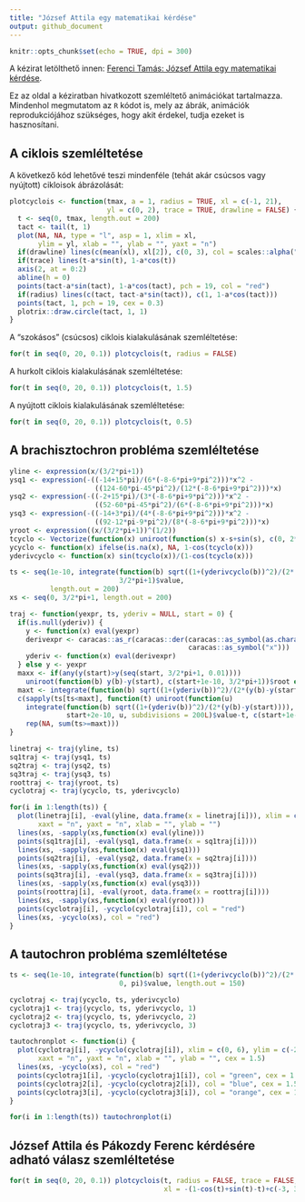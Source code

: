 ```yaml
---
title: "József Attila egy matematikai kérdése"
output: github_document
---
```


```r
knitr::opts_chunk$set(echo = TRUE, dpi = 300)
```

A kézirat letölthető innen: [Ferenci Tamás: József Attila egy matematikai kérdése](FerenciTamas_JozsefAttilaEgyMatematikaiKerdese.pdf).

Ez az oldal a kéziratban hivatkozott szemléltető animációkat tartalmazza. Mindenhol megmutatom az `R` kódot is, mely az ábrák, animációk reprodukciójához szükséges, hogy akit érdekel, tudja ezeket is hasznosítani.

## A ciklois szemléltetése

A következő kód lehetővé teszi mindenféle (tehát akár csúcsos vagy nyújtott) cikloisok ábrázolását:

```r
plotcyclois <- function(tmax, a = 1, radius = TRUE, xl = c(-1, 21),
                        yl = c(0, 2), trace = TRUE, drawline = FALSE) {
  t <- seq(0, tmax, length.out = 200)
  tact <- tail(t, 1)
  plot(NA, NA, type = "l", asp = 1, xlim = xl,
       ylim = yl, xlab = "", ylab = "", yaxt = "n")
  if(drawline) lines(c(mean(xl), xl[2]), c(0, 3), col = scales::alpha("red", 0.2))
  if(trace) lines(t-a*sin(t), 1-a*cos(t))
  axis(2, at = 0:2)
  abline(h = 0)
  points(tact-a*sin(tact), 1-a*cos(tact), pch = 19, col = "red")
  if(radius) lines(c(tact, tact-a*sin(tact)), c(1, 1-a*cos(tact)))
  points(tact, 1, pch = 19, cex = 0.3)
  plotrix::draw.circle(tact, 1, 1)
}
```

A "szokásos" (csúcsos) ciklois kialakulásának szemléltetése:

```r
for(t in seq(0, 20, 0.1)) plotcyclois(t, radius = FALSE)
```

A hurkolt ciklois kialakulásának szemléltetése:

```r
for(t in seq(0, 20, 0.1)) plotcyclois(t, 1.5)
```

A nyújtott ciklois kialakulásának szemléltetése:

```r
for(t in seq(0, 20, 0.1)) plotcyclois(t, 0.5)
```

## A brachisztochron probléma szemléltetése

```r
yline <- expression(x/(3/2*pi+1))
ysq1 <- expression(-((-14+15*pi)/(6*(-8-6*pi+9*pi^2)))*x^2 -
                     ((124-60*pi-45*pi^2)/(12*(-8-6*pi+9*pi^2)))*x)
ysq2 <- expression(-((-2+15*pi)/(3*(-8-6*pi+9*pi^2)))*x^2 -
                     ((52-60*pi-45*pi^2)/(6*(-8-6*pi+9*pi^2)))*x)
ysq3 <- expression(-((-14+3*pi)/(4*(-8-6*pi+9*pi^2)))*x^2 -
                     ((92-12*pi-9*pi^2)/(8*(-8-6*pi+9*pi^2)))*x)
yroot <- expression((x/(3/2*pi+1))^(1/2))
tcyclo <- Vectorize(function(x) uniroot(function(s) x-s+sin(s), c(0, 2*pi))$root)
ycyclo <- function(x) ifelse(is.na(x), NA, 1-cos(tcyclo(x)))
yderivcyclo <- function(x) sin(tcyclo(x))/(1-cos(tcyclo(x)))

ts <- seq(1e-10, integrate(function(b) sqrt((1+(yderivcyclo(b))^2)/(2*(ycyclo(b)-ycyclo(0)))), 0,
                           3/2*pi+1)$value,
          length.out = 200)
xs <- seq(0, 3/2*pi+1, length.out = 200)

traj <- function(yexpr, ts, yderiv = NULL, start = 0) {
  if(is.null(yderiv)) {
    y <- function(x) eval(yexpr)
    derivexpr <- caracas::as_r(caracas::der(caracas::as_symbol(as.character(yexpr)),
                                            caracas::as_symbol("x")))
    yderiv <- function(x) eval(derivexpr)
  } else y <- yexpr
  maxx <- if(any(y(start)>y(seq(start, 3/2*pi+1, 0.01))))
    uniroot(function(b) y(b)-y(start), c(start+1e-10, 3/2*pi+1))$root else 3/2*pi+1
  maxt <- integrate(function(b) sqrt((1+(yderiv(b))^2)/(2*(y(b)-y(start)))), start, maxx)$value
  c(sapply(ts[ts<maxt], function(t) uniroot(function(u)
    integrate(function(b) sqrt((1+(yderiv(b))^2)/(2*(y(b)-y(start)))),
              start+2e-10, u, subdivisions = 200L)$value-t, c(start+1e-10, maxx))$root),
    rep(NA, sum(ts>=maxt)))
}

linetraj <- traj(yline, ts)
sq1traj <- traj(ysq1, ts)
sq2traj <- traj(ysq2, ts)
sq3traj <- traj(ysq3, ts)
roottraj <- traj(yroot, ts)
cyclotraj <- traj(ycyclo, ts, yderivcyclo)

for(i in 1:length(ts)) {
  plot(linetraj[i], -eval(yline, data.frame(x = linetraj[i])), xlim = c(0, 6), ylim = c(-2.5, 0),
       xaxt = "n", yaxt = "n", xlab = "", ylab = "")
  lines(xs, -sapply(xs,function(x) eval(yline)))
  points(sq1traj[i], -eval(ysq1, data.frame(x = sq1traj[i])))
  lines(xs, -sapply(xs,function(x) eval(ysq1)))
  points(sq2traj[i], -eval(ysq2, data.frame(x = sq2traj[i])))
  lines(xs, -sapply(xs,function(x) eval(ysq2)))
  points(sq3traj[i], -eval(ysq3, data.frame(x = sq3traj[i])))
  lines(xs, -sapply(xs,function(x) eval(ysq3)))
  points(roottraj[i], -eval(yroot, data.frame(x = roottraj[i])))
  lines(xs, -sapply(xs,function(x) eval(yroot)))
  points(cyclotraj[i], -ycyclo(cyclotraj[i]), col = "red")
  lines(xs, -ycyclo(xs), col = "red")
}
```

## A tautochron probléma szemléltetése

```r
ts <- seq(1e-10, integrate(function(b) sqrt((1+(yderivcyclo(b))^2)/(2*(ycyclo(b)-ycyclo(0)))),
                           0, pi)$value, length.out = 150)

cyclotraj <- traj(ycyclo, ts, yderivcyclo)
cyclotraj1 <- traj(ycyclo, ts, yderivcyclo, 1)
cyclotraj2 <- traj(ycyclo, ts, yderivcyclo, 2)
cyclotraj3 <- traj(ycyclo, ts, yderivcyclo, 3)

tautochronplot <- function(i) {
  plot(cyclotraj[i], -ycyclo(cyclotraj[i]), xlim = c(0, 6), ylim = c(-2.5, 0),
       xaxt = "n", yaxt = "n", xlab = "", ylab = "", cex = 1.5)
  lines(xs, -ycyclo(xs), col = "red")
  points(cyclotraj1[i], -ycyclo(cyclotraj1[i]), col = "green", cex = 1.5)
  points(cyclotraj2[i], -ycyclo(cyclotraj2[i]), col = "blue", cex = 1.5)
  points(cyclotraj3[i], -ycyclo(cyclotraj3[i]), col = "orange", cex = 1.5)
}

for(i in 1:length(ts)) tautochronplot(i)
```

## József Attila és Pákozdy Ferenc kérdésére adható válasz szemléltetése

```r
for(t in seq(0, 20, 0.1)) plotcyclois(t, radius = FALSE, trace = FALSE,
                                      xl = -(1-cos(t)+sin(t)-t)+c(-3, 3), drawline = TRUE)
```